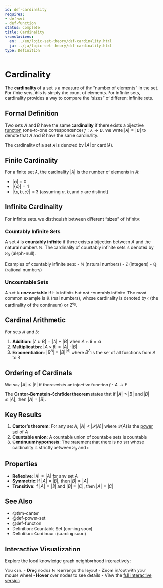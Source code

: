 ```yaml
---
id: def-cardinality
requires:
- def-set
- def-function
status: complete
title: Cardinality
translations:
  en: ../en/logic-set-theory/def-cardinality.html
  ja: ../ja/logic-set-theory/def-cardinality.html
type: Definition
---
```


# Cardinality {#def-cardinality}

The **cardinality** of a [set](def-set.qmd) is a measure of the "number of elements" in the set. For finite sets, this is simply the count of elements. For infinite sets, cardinality provides a way to compare the "sizes" of different infinite sets.

## Formal Definition

Two sets $A$ and $B$ have the same **cardinality** if there exists a bijective [function](def-function.qmd) (one-to-one correspondence) $f: A \to B$. We write $|A| = |B|$ to denote that $A$ and $B$ have the same cardinality.

The cardinality of a set $A$ is denoted by $|A|$ or $\text{card}(A)$.

## Finite Cardinality

For a finite set $A$, the cardinality $|A|$ is the number of elements in $A$:

- $|\emptyset| = 0$
- $|\{a\}| = 1$
- $|\{a, b, c\}| = 3$ (assuming $a$, $b$, and $c$ are distinct)

## Infinite Cardinality

For infinite sets, we distinguish between different "sizes" of infinity:

### Countably Infinite Sets

A set $A$ is **countably infinite** if there exists a bijection between $A$ and the natural numbers $\mathbb{N}$. The cardinality of countably infinite sets is denoted by $\aleph_0$ (aleph-null).

Examples of countably infinite sets:
- $\mathbb{N}$ (natural numbers)
- $\mathbb{Z}$ (integers)
- $\mathbb{Q}$ (rational numbers)

### Uncountable Sets

A set is **uncountable** if it is infinite but not countably infinite. The most common example is $\mathbb{R}$ (real numbers), whose cardinality is denoted by $\mathfrak{c}$ (the cardinality of the continuum) or $2^{\aleph_0}$.

## Cardinal Arithmetic

For sets $A$ and $B$:

1. **Addition**: $|A \cup B| = |A| + |B|$ when $A \cap B = \emptyset$
2. **Multiplication**: $|A \times B| = |A| \cdot |B|$
3. **Exponentiation**: $|B^A| = |B|^{|A|}$ where $B^A$ is the set of all functions from $A$ to $B$

## Ordering of Cardinals

We say $|A| \leq |B|$ if there exists an injective function $f: A \to B$.

The **Cantor-Bernstein-Schröder theorem** states that if $|A| \leq |B|$ and $|B| \leq |A|$, then $|A| = |B|$.

## Key Results

1. **Cantor's theorem**: For any set $A$, $|A| < |\mathcal{P}(A)|$ where $\mathcal{P}(A)$ is the [power set](def-power-set.qmd) of $A$
2. **Countable union**: A countable union of countable sets is countable
3. **Continuum hypothesis**: The statement that there is no set whose cardinality is strictly between $\aleph_0$ and $\mathfrak{c}$

## Properties

- **Reflexive**: $|A| = |A|$ for any set $A$
- **Symmetric**: If $|A| = |B|$, then $|B| = |A|$
- **Transitive**: If $|A| = |B|$ and $|B| = |C|$, then $|A| = |C|$

## See Also

- @thm-cantor
- @def-power-set
- @def-function
- Definition: Countable Set (coming soon)
- Definition: Continuum (coming soon)

## Interactive Visualization

Explore the local knowledge graph neighborhood interactively:

::: {.graph-viz data-id="def-cardinality" data-width="700" data-height="500"}
:::

You can:
- **Drag** nodes to rearrange the layout
- **Zoom** in/out with your mouse wheel
- **Hover** over nodes to see details
- View the [full interactive version](../../output/interactive/en/def-cardinality.html){target="_blank"}

